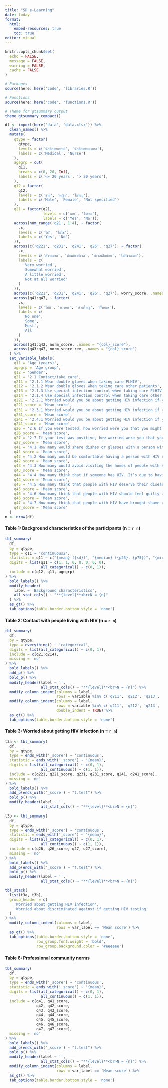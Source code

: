 ```yaml
---
title: "SD e-Learning"
date: today
format:
  html:
    embed-resources: true
    toc: true
editor: visual
---
```


```r
knitr::opts_chunk$set(
  echo = FALSE,
  message = FALSE,
  warning = FALSE,
  cache = FALSE
)

# Packages
source(here::here('code', 'libraries.R'))

# Functions
source(here::here('code', 'functions.R'))

# Theme for gtsummary output
theme_gtsummary_compact()
```

```r
df <- import(here('data', 'data.xlsx')) %>%
  clean_names() %>%
  mutate(
    qtype = factor(
      qtype,
      levels = c('นักศึกษาแพทย์', 'นักศึกษาพยาบาล'),
      labels = c('Medical', 'Nurse')
    ),
    agegrp = cut(
      q11,
      breaks = c(0, 20, Inf),
      labels = c('<= 20 years', '> 20 years'),
    ),
    q12 = factor(
      q12,
      levels = c('ชาย', 'หญิง', 'ไม่ระบุ'),
      labels = c('Male', 'Female', 'Not specified')
    ),
    q21 = factor(q21,
                 levels = c('เคย', 'ไม่เคย'),
                 labels = c('Yes', 'No')),
    across(num_range('q21', 1:4), ~ factor(
      .x,
      levels = c('ใช่', 'ไม่ใช่'),
      labels = c('Yes', 'No')
    )),
    across(c('q221', 'q231', 'q241', 'q26', 'q27'), ~ factor(
      .x,
      levels = c('กังวลมาก', 'ค่อนข้างกังวล', 'กังวลเล็กน้อย', 'ไม่กังวลเลย'),
      labels = c(
        'Very worried',
        'Somewhat worried',
        'A little worried',
        'Not at all worried'
      )
    )),
    across(c('q221', 'q231', 'q241', 'q26', 'q27'), worry_score, .names = "{col}_score"),
    across(q41:q47, ~ factor(
      .x,
      levels = c('ไม่มี', 'บางคน', 'ส่วนใหญ่', 'ทั้งหมด'),
      labels = c(
        'No one',
        'Some',
        'Most',
        'All'
      )
    )),
    across(q41:q42, norm_score, .names = "{col}_score"),
    across(q43:q47, norm_score_rev, .names = "{col}_score")
  ) %>% 
  set_variable_labels(
    q11 = 'Age (years)',
    agegrp = 'Age group',
    q12 = 'Gender',
    q21 = '2.1 Contact/take care',
    q211 = '2.1.1 Wear double gloves when taking care PLHIV',
    q212 = '2.1.2 Wear double gloves when taking care other patients',
    q213 = '2.1.3 Use special infection control when taking care PLHIV',
    q214 = '2.1.4 Use special infection control when taking care other patients',
    q221 = '2.2.1 Worried would you be about getting HIV infection if you have to touch the clothing, bedding or belongings',
    q221_score = 'Mean score',
    q231 = '2.3.1 Worried would you be about getting HIV infection if you have to dress the wounds of HIV/AIDS patients',
    q231_score = 'Mean score',
    q241 = '2.4.1 Worried would you be about getting HIV infection if you have to draw blood',
    q241_score = 'Mean score',
    q26 = '2.6 If you were tested, how worried were you that you might be treated differently or discriminated against if you were to test positive',
    q26_score = 'Mean score',
    q27 = '2.7 If your test was positive, how worried were you that you might be treated differently or discriminated against if you were to test positive',
    q27_score = 'Mean score',
    q41 = '4.1 How many would share dishes or glasses with a person with HIV?',
    q41_score = 'Mean score',
    q42 = '4.2 How many would be comfortable having a person with HIV cooking for them?',
    q42_score = 'Mean score',
    q43 = '4.3 How many would avoid visiting the homes of people with HIV?',
    q43_score = 'Mean score',
    q44 = '4.4 How many think that if someone has HIV. It’s due to having engaged in bad behaviors',
    q44_score = 'Mean score',
    q45 = '4.5 How many think that people with HIV deserve their disease',
    q45_score = 'Mean score',
    q46 = '4.6 How many think that people with HIV should feel guilty about their infection',
    q46_score = 'Mean score',
    q47 = '4.7 How many think that people with HIV have brought shame upon their families',
    q47_score = 'Mean score'
  )
n <- nrow(df)
```

#### Table 1: Background characteristics of the participants (n = `r n`)

```r
tbl_summary(
  df,
  by = qtype,
  type = q11 ~ 'continuous2',
  statistic = q11 ~ c("{mean} ({sd})", "{median} ({p25}, {p75})", "{min}, {max}"),
  digits = list(q11 ~ c(1, 1, 0, 0, 0, 0, 0),
                all_categorical() ~ c(0, 1)),
  include = c(q12, q11, agegrp)
) %>%
  bold_labels() %>%
  modify_header(
    label ~ 'Background characteristics',
    all_stat_cols() ~ "**{level}**<br>N = {n}"
  ) %>% 
  as_gt() %>%
  tab_options(table.border.bottom.style = 'none')
```

#### Table 2: Contact with people living with HIV (n = `r n`)

```r
tbl_summary(
  df,
  by = qtype,
  type = everything() ~ 'categorical',
  digits = list(all_categorical() ~ c(0, 1)),
  include = c(q21:q214),
  missing = 'no'
) %>%
  bold_labels() %>%
  add_p() %>%
  bold_p() %>%
  modify_header(label ~ '',
                all_stat_cols() ~ "**{level}**<br>N = {n}") %>%
  modify_column_indent(columns = label, 
                       rows = variable %in% c('q211', 'q212', 'q213', 'q214')) %>%
  modify_column_indent(columns = label, 
                       rows = variable %in% c('q211', 'q212', 'q213', 'q214') & row_type == 'level',
                       double_indent = TRUE) %>%
  as_gt() %>%
  tab_options(table.border.bottom.style = 'none')
```

#### Table 3: Worried about getting HIV infection (n = `r n`)

```r
t3a <- tbl_summary(
  df,
  by = qtype,
  type = ends_with('_score') ~ 'continuous',
  statistic = ends_with('_score') ~ '{mean}',
  digits = list(all_categorical() ~ c(0, 1),
                all_continuous() ~ c(1, 1)),
  include = c(q221, q221_score, q231, q231_score, q241, q241_score),
  missing = 'no'
) %>%
  bold_labels() %>%
  add_p(ends_with('_score') ~ "t.test") %>%
  bold_p() %>%
  modify_header(label ~ '',
                all_stat_cols() ~ "**{level}**<br>N = {n}")

t3b <- tbl_summary(
  df,
  by = qtype,
  type = ends_with('_score') ~ 'continuous',
  statistic = ends_with('_score') ~ '{mean}',
  digits = list(all_categorical() ~ c(0, 1),
                all_continuous() ~ c(1, 1)),
  include = c(q26, q26_score, q27, q27_score),
  missing = 'no'
) %>%
  bold_labels() %>%
  add_p(ends_with('_score') ~ "t.test") %>%
  bold_p() %>%
  modify_header(label ~ '',
                all_stat_cols() ~ "**{level}**<br>N = {n}")

tbl_stack(
  list(t3a, t3b),
  group_header = c(
    'Worried about getting HIV infection',
    'Worried about discriminated against if getting HIV testing'
  )
) %>%
  modify_column_indent(columns = label,
                       rows = var_label == 'Mean score') %>%
  as_gt() %>%
  tab_options(table.border.bottom.style = 'none',
              row_group.font.weight = 'bold',
              row_group.background.color = '#eeeeee')
```

#### Table 6: Professional community norms

```r
tbl_summary(
  df,
  by = qtype,
  type = ends_with('_score') ~ 'continuous',
  statistic = ends_with('_score') ~ '{mean}',
  digits = list(all_categorical() ~ c(0, 1),
                all_continuous() ~ c(1, 1)),
  include = c(q41, q41_score, 
              q42, q42_score, 
              q43, q43_score, 
              q44, q44_score, 
              q45, q45_score, 
              q46, q46_score, 
              q47, q47_score),
  missing = 'no'
) %>%
  bold_labels() %>%
  add_p(ends_with('_score') ~ "t.test") %>%
  bold_p() %>%
  modify_header(label ~ '',
                all_stat_cols() ~ "**{level}**<br>N = {n}") %>% 
  modify_column_indent(columns = label,
                       rows = var_label == 'Mean score') %>%
  as_gt() %>%
  tab_options(table.border.bottom.style = 'none')
```

#### 

